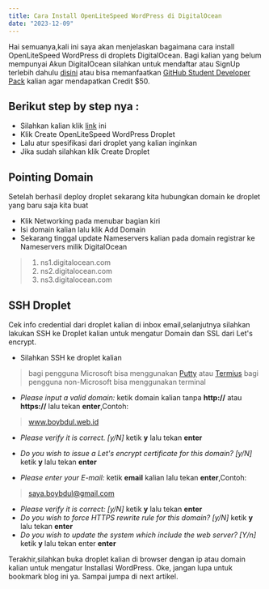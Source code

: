 ```yaml
---
title: Cara Install OpenLiteSpeed WordPress di DigitalOcean
date: "2023-12-09"
---
```


Hai semuanya,kali ini saya akan menjelaskan bagaimana cara install OpenLiteSpeed WordPress di droplets DigitalOcean. Bagi kalian yang belum mempunyai Akun DigitalOcean silahkan untuk mendaftar atau SignUp terlebih dahulu [disini](https://m.do.co/c/7d303162073e) atau bisa memanfaatkan [GitHub Student Developer Pack](https://www.boybdul.my.id/posts/cara-mendapatkan-github-student-developer-pack) kalian agar mendapatkan Credit $50.

## Berikut step by step nya :

* Silahkan kalian klik [link](https://marketplace.digitalocean.com/apps/openlitespeed-wordpress) ini
* Klik Create OpenLiteSpeed WordPress Droplet
* Lalu atur spesifikasi dari droplet yang kalian inginkan
* Jika sudah silahkan klik Create Droplet

## Pointing Domain

Setelah berhasil deploy droplet sekarang kita hubungkan domain ke droplet yang baru saja kita buat

* Klik Networking pada menubar bagian kiri
* Isi domain kalian lalu klik Add Domain
* Sekarang tinggal update Nameservers kalian pada domain registrar ke Nameservers milik DigitalOcean

> 1. ns1.digitalocean.com
> 2. ns2.digitalocean.com
> 3. ns3.digitalocean.com

## SSH Droplet

Cek info credential dari droplet kalian di inbox email,selanjutnya silahkan lakukan SSH ke Droplet kalian untuk mengatur Domain dan SSL dari Let's encrypt.

* Silahkan SSH ke droplet kalian

> bagi pengguna Microsoft bisa menggunakan [Putty](https://www.putty.org) atau [Termius](https://termius.com)
> bagi pengguna non-Microsoft bisa menggunakan terminal

* *Please input a valid domain:* ketik domain kalian tanpa **http://** atau **https://** lalu tekan **enter**,Contoh:

> www.boybdul.web.id

* *Please verify it is correct. [y/N]* ketik **y** lalu tekan **enter**

* *Do you wish to issue a Let's encrypt certificate for this domain? [y/N]* ketik **y** lalu tekan **enter**
* *Please enter your E-mail:* ketik **email** kalian lalu tekan **enter**,Contoh:

> saya.boybdul@gmail.com

* *Please verify it is correct: [y/N]* ketik **y** lalu tekan **enter**
* *Do you wish to force HTTPS rewrite rule for this domain? [y/N]* ketik **y** lalu tekan **enter**
* *Do you wish to update the system which include the web server? [Y/n]* ketik **y** lalu tekan enter **enter**

Terakhir,silahkan buka droplet kalian di browser dengan ip atau domain kalian untuk mengatur Installasi WordPress. Oke, jangan lupa untuk bookmark blog ini ya. Sampai jumpa di next artikel.
